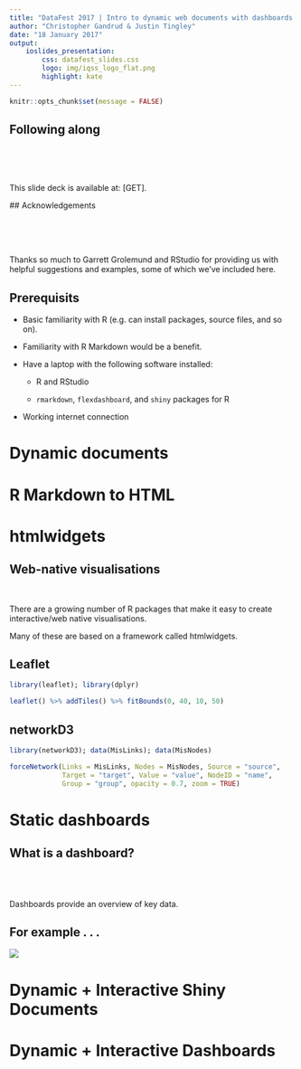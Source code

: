 ```yaml
---
title: "DataFest 2017 | Intro to dynamic web documents with dashboards and Shiny"
author: "Christopher Gandrud & Justin Tingley"
date: "18 January 2017"
output:
    ioslides_presentation:
        css: datafest_slides.css
        logo: img/iqss_logo_flat.png
        highlight: kate
---
```


```r
knitr::opts_chunk$set(message = FALSE)
```

## Following along

<br>
<br>
<br>

This slide deck is available at: [GET].

## Acknowledgements

<br>
<br>
<br>

Thanks so much to Garrett Grolemund and RStudio for providing us with helpful suggestions and examples, some of which we've included here.

## Prerequisits {.build}

- Basic familiarity with R (e.g. can install packages, source files, and so on). 

- Familiarity with R Markdown would be a benefit.

- Have a laptop with the following software installed:

    + R and RStudio

    + `rmarkdown`, `flexdashboard`, and `shiny` packages for R

- Working internet connection


# Dynamic documents



# R Markdown to HTML


# htmlwidgets

## Web-native visualisations

<br> 

There are a growing number of R packages that make it easy to create interactive/web native visualisations.

Many of these are based on a framework called htmlwidgets.

## Leaflet

```r
library(leaflet); library(dplyr)

leaflet() %>% addTiles() %>% fitBounds(0, 40, 10, 50)
```

## networkD3

```r
library(networkD3); data(MisLinks); data(MisNodes)

forceNetwork(Links = MisLinks, Nodes = MisNodes, Source = "source",
             Target = "target", Value = "value", NodeID = "name",
             Group = "group", opacity = 0.7, zoom = TRUE)
```

# Static dashboards

## What is a dashboard?

<br>
<br>
<br>
Dashboards provide an overview of key data.

## For example . . .

![](img/goog_dashboard_example.png)


# Dynamic + Interactive Shiny Documents 


# Dynamic + Interactive Dashboards 


